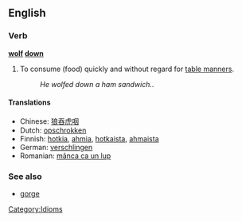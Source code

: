 ==English==

=== Verb ===
'''[[wolf]] [[down]]'''

# To consume (food) quickly and without regard for [[table manners]].
#: ''He wolfed down a ham sandwich.''.

====Translations====
*Chinese: [[狼吞虎咽]]
*Dutch: [[opschrokken]]
*Finnish: [[hotkia]], [[ahmia]], [[hotkaista]], [[ahmaista]]
*German: [[verschlingen]]
*Romanian: [[mânca ca un lup]]

===See also===
*[[gorge]]

[[Category:Idioms]]
